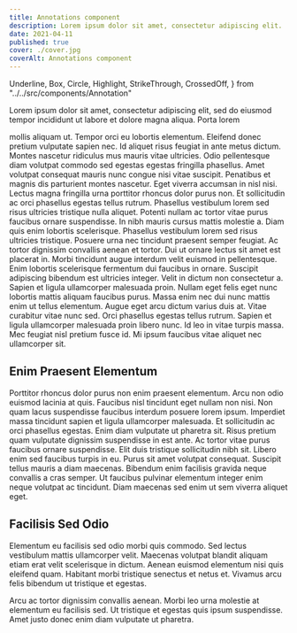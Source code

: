 ```yaml
---
title: Annotations component
description: Lorem ipsum dolor sit amet, consectetur adipiscing elit.
date: 2021-04-11
published: true
cover: ./cover.jpg
coverAlt: Annotations component
---
```


  Underline,
  Box,
  Circle,
  Highlight,
  StrikeThrough,
  CrossedOff,
} from "../../src/components/Annotation"

Lorem <Underline>ipsum dolor</Underline> sit amet, consectetur adipiscing elit,
sed do eiusmod tempor incididunt ut labore et dolore magna aliqua. Porta lorem

<Underline>
  mollis aliquam ut. Tempor orci eu lobortis elementum. Eleifend donec pretium
  vulputate sapien nec. Id aliquet risus feugiat in ante metus dictum. Montes
  nascetur ridiculus mus mauris vitae ultricies. Odio pellentesque diam volutpat
  commodo sed egestas egestas fringilla phasellus. Amet volutpat consequat
  mauris nunc congue nisi vitae suscipit. Penatibus et magnis dis parturient
  montes nascetur.
</Underline> Eget viverra accumsan in nisl nisi. Lectus magna fringilla urna porttitor
rhoncus dolor purus non. Et sollicitudin ac orci phasellus egestas tellus rutrum.
Phasellus vestibulum lorem sed risus ultricies tristique nulla aliquet. Potenti nullam
ac tortor vitae purus faucibus ornare suspendisse. In nibh mauris cursus mattis molestie
a. Diam quis enim lobortis scelerisque. Phasellus vestibulum lorem sed risus ultricies
tristique.

<Box>
  Posuere urna nec tincidunt praesent semper feugiat. Ac tortor dignissim
  convallis aenean et tortor. Dui ut ornare lectus sit amet est placerat in.
  Morbi tincidunt augue interdum velit euismod in pellentesque. Enim lobortis
  scelerisque fermentum dui faucibus in ornare.
</Box> Suscipit adipiscing bibendum est ultricies integer. Velit in dictum non consectetur
a. Sapien et ligula ullamcorper malesuada proin. Nullam eget felis eget nunc lobortis
mattis aliquam faucibus purus. Massa enim nec dui nunc mattis enim ut tellus elementum. <Highlight>
  Augue eget arcu dictum varius duis at. Vitae curabitur vitae nunc sed. Orci
  phasellus egestas tellus rutrum. Sapien et ligula ullamcorper malesuada proin
  libero nunc. Id leo in vitae turpis massa.
</Highlight>
Mec feugiat nisl pretium fusce id. Mi ipsum faucibus vitae aliquet nec ullamcorper
sit.

## Enim Praesent Elementum

<Circle>
  Porttitor rhoncus dolor purus non enim praesent elementum. Arcu non odio
  euismod lacinia at quis. Faucibus nisl tincidunt eget nullam non nisi. Non
  quam lacus suspendisse
</Circle> faucibus interdum posuere lorem ipsum. Imperdiet massa tincidunt sapien
et ligula ullamcorper malesuada. Et sollicitudin ac orci phasellus egestas. Enim
diam vulputate ut pharetra sit. Risus pretium quam vulputate dignissim suspendisse
in est ante. Ac tortor vitae purus faucibus ornare suspendisse. Elit duis tristique
sollicitudin nibh sit. Libero enim sed faucibus turpis in eu. Purus sit amet volutpat
consequat. Suscipit tellus mauris a diam maecenas. Bibendum enim facilisis gravida
neque convallis a cras semper. Ut faucibus pulvinar elementum integer enim neque
volutpat ac tincidunt. Diam maecenas sed enim ut sem viverra aliquet eget.

## Facilisis Sed Odio

Elementum eu facilisis sed <StrikeThrough>odio morbi quis commodo. Sed lectus vestibulum
mattis ullamcorper velit. Maecenas volutpat blandit aliquam etiam erat velit scelerisque
in dictum. Aenean euismod elementum nisi quis eleifend quam. Habitant morbi tristique
senectus et netus et. Vivamus arcu felis</StrikeThrough> bibendum ut tristique et egestas.

<CrossedOff>
  Arcu ac tortor dignissim convallis aenean. Morbi leo urna molestie at
  elementum eu facilisis sed. Ut tristique et egestas quis ipsum suspendisse.
  Amet justo donec enim diam vulputate ut pharetra.
</CrossedOff>
